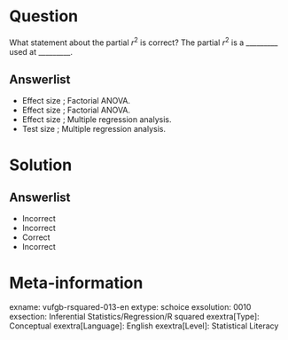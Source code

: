 Question
========
  
What statement about the partial $r^{2}$ is correct? The partial $r^{2}$ is a _________ used at _________.

  
Answerlist
----------
* Effect size ; Factorial ANOVA.
* Effect size ; Factorial ANOVA.
* Effect size ; Multiple regression analysis.
* Test size ; Multiple regression analysis.

Solution
========

Answerlist
----------
* Incorrect
* Incorrect
* Correct
* Incorrect

Meta-information
================
exname: vufgb-rsquared-013-en
extype: schoice
exsolution: 0010
exsection: Inferential Statistics/Regression/R squared
exextra[Type]: Conceptual
exextra[Language]: English
exextra[Level]: Statistical Literacy

